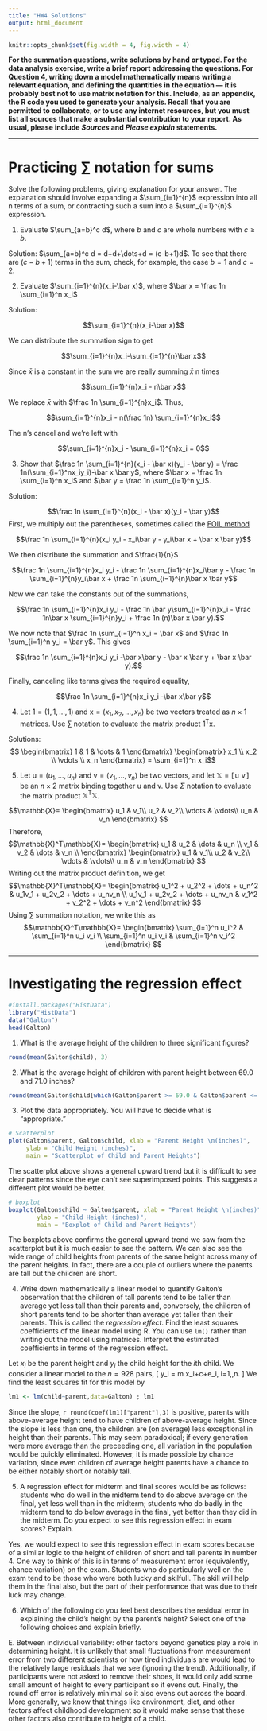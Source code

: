 ```yaml
---
title: "HW4 Solutions"
output: html_document
---
```


```r
knitr::opts_chunk$set(fig.width = 4, fig.width = 4)
```

\newcommand\mat[1]{\mathbb{#1}}
\newcommand\vect[1]{\boldsymbol{\mathrm{#1}}}
\newcommand\xtranspose{{\mbox{\tiny \textsc{t}}}}
\newcommand\transpose{{\scriptscriptstyle \mathrm{T}}}

**For the summation questions, write solutions by hand or typed. For the data analysis exercise, write a brief report addressing the questions. For Question 4, writing down a model mathematically means writing a relevant equation, and defining the quantities in the equation — it is probably best not to use matrix notation for this. Include, as an appendix, the R code you used to generate your analysis. Recall that you are permitted to collaborate, or to use any internet resources, but you must list all sources that make a substantial contribution to your report. As usual, please include _Sources_ and _Please explain_ statements.**

---------------

# Practicing $\sum$ notation for sums

Solve the following problems, giving explanation for your answer. The explanation should involve expanding a $\sum_{i=1}^{n}$ expression into all n terms of a sum, or contracting such a sum into a $\sum_{i=1}^{n}$ expression.

1. Evaluate $\sum_{a=b}^c d$, where $b$ and $c$ are whole numbers with $c\ge b$.

Solution: $\sum_{a=b}^c d = d+d+\dots+d = (c-b+1)d$. To see that there are $(c-b+1)$ terms in the sum, check, for example, the case $b=1$ and $c=2$.


2) Evaluate $\sum_{i=1}^{n}(x_i-\bar x)$, where $\bar x = \frac 1n \sum_{i=1}^n x_i$

Solution:

$$\sum_{i=1}^{n}(x_i-\bar x)$$

We can distribute the summation sign to get

$$\sum_{i=1}^{n}x_i-\sum_{i=1}^{n}\bar x$$

Since $\bar x$ is a constant in the sum we are really summing $\bar x$ n times

$$\sum_{i=1}^{n}x_i - n\bar x$$

We replace $\bar x$ with $\frac 1n \sum_{i=1}^{n}x_i$. Thus,

$$\sum_{i=1}^{n}x_i - n(\frac 1n) \sum_{i=1}^{n}x_i$$

The n's cancel and we're left with

$$\sum_{i=1}^{n}x_i - \sum_{i=1}^{n}x_i = 0$$

3. Show that $\frac 1n \sum_{i=1}^{n}(x_i - \bar x)(y_i - \bar y) = \frac 1n(\sum_{i=1}^nx_iy_i)-\bar x \bar y$, where $\bar x = \frac 1n \sum_{i=1}^n x_i$ and $\bar y = \frac 1n \sum_{i=1}^n y_i$.

Solution:

$$\frac 1n \sum_{i=1}^{n}(x_i - \bar x)(y_i - \bar y)$$
First, we multiply out the parentheses, sometimes called the [FOIL method](https://en.wikipedia.org/wiki/FOIL_method)

$$\frac 1n \sum_{i=1}^{n}(x_i y_i - x_i\bar y - y_i\bar x + \bar x \bar y)$$

We then distribute the summation and $\frac{1}{n}$

$$\frac 1n \sum_{i=1}^{n}x_i y_i - \frac 1n \sum_{i=1}^{n}x_i\bar y - \frac 1n \sum_{i=1}^{n}y_i\bar x + \frac 1n \sum_{i=1}^{n}\bar x \bar y$$

Now we can take the constants out of the summations,

$$\frac 1n \sum_{i=1}^{n}x_i y_i - \frac 1n \bar y\sum_{i=1}^{n}x_i - \frac 1n\bar x \sum_{i=1}^{n}y_i + \frac 1n (n)\bar x \bar y).$$

We now note that $\frac 1n \sum_{i=1}^n x_i = \bar x$ and $\frac 1n \sum_{i=1}^n y_i = \bar y$. This gives

$$\frac 1n \sum_{i=1}^{n}x_i y_i -\bar x\bar y - \bar x \bar y + \bar x \bar y).$$

Finally, canceling like terms gives the required equality,

$$\frac 1n \sum_{i=1}^{n}x_i y_i -\bar x\bar y$$

4. Let $\vect{1}= (1, 1, \dots, 1)$ and $\vect{x}= (x_1, x_2, \dots, x_n)$ be two vectors treated as  $n \times 1$ matrices. Use $\sum$ notation to evaluate the matrix product $\vect{1}^\transpose\vect{x}$.

Solutions:
$$
\begin{bmatrix}
    1 &  1 & \dots & 1
\end{bmatrix}
\begin{bmatrix}
    x_1 \\
    x_2 \\
    \vdots \\
    x_n
\end{bmatrix}
=
\sum_{i=1}^n x_i$$

5.  Let $\vect{u}=(u_1,\dots,u_n)$ and $\vect{v}=(v_1,\dots,v_n)$ be two vectors, and let $\mat{X}=[\,\vect{u}\,\,\vect{v}\,]$ be an $n\times 2$ matrix binding together $\vect{u}$ and $\vect{v}$. Use $\Sigma$ notation to evaluate the matrix product $\mat{X}^\transpose \mat{X}$.

$$\mat{X}=
\begin{bmatrix}
    u_1 &  v_1\\
    u_2 &  v_2\\
    \vdots & \vdots\\
    u_n & v_n
\end{bmatrix}
$$
Therefore,
$$\mat{X}^T\mat{X}=
\begin{bmatrix}
    u_1 &  u_2 & \dots & u_n \\
    v_1 &  v_2 & \dots & v_n \\
\end{bmatrix}
\begin{bmatrix}
    u_1 &  v_1\\
    u_2 &  v_2\\
    \vdots & \vdots\\
    u_n & v_n
\end{bmatrix}
$$
Writing out the matrix product definition, we get
$$\mathbb{X}^T\mathbb{X}=
\begin{bmatrix}
    u_1^2 + u_2^2 + \dots + u_n^2 & u_1v_1 + u_2v_2 + \dots + u_nv_n \\
    u_1v_1 + u_2v_2 + \dots + u_nv_n & v_1^2 + v_2^2 + \dots + v_n^2
\end{bmatrix}
$$
Using $\sum$ summation notation, we write this as
$$\mathbb{X}^T\mathbb{X}=
\begin{bmatrix}
    \sum_{i=1}^n u_i^2 & \sum_{i=1}^n u_i v_i \\
    \sum_{i=1}^n u_i v_i & \sum_{i=1}^n v_i^2
\end{bmatrix}
$$
\vspace{5mm}

---------------

# Investigating the regression effect

```r

#install.packages("HistData")
library("HistData")
data("Galton")
head(Galton)

```

1. What is the average height of the children to three significant figures?

```r
round(mean(Galton$child), 3)
```

2. What is the average height of children with parent height between 69.0 and 71.0 inches?

```r
round(mean(Galton$child[which(Galton$parent >= 69.0 & Galton$parent <= 71.0)]),3)
```

3. Plot the data appropriately. You will have to decide what is "appropriate."

```r

# Scatterplot
plot(Galton$parent, Galton$child, xlab = "Parent Height \n(inches)", 
     ylab = "Child Height (inches)",
     main = "Scatterplot of Child and Parent Heights")

```

The scatterplot above shows a general upward trend but it is difficult to see clear patterns since the eye can't see superimposed points. This suggests a different plot would be better.

```r

# boxplot
boxplot(Galton$child ~ Galton$parent, xlab = "Parent Height \n(inches)", 
        ylab = "Child Height (inches)",
        main = "Boxplot of Child and Parent Heights")

```

The boxplots above confirms the general upward trend we saw from the scatterplot but it is much easier to see the pattern. We can also see the wide range of child heights from parents of the same height across many of the parent heights. In fact, there are a couple of outliers where the parents are tall but the children are short.

4. Write down mathematically a linear model to quantify Galton’s observation that the children of tall parents tend to be taller than average yet less tall than their parents and, conversely, the children of short parents tend to be shorter than average yet taller than their parents. This is called the *regression effect*. Find the least squares coefficients of the linear model using R. You can use `lm()` rather than writing out the model using matrices. Interpret the estimated coefficients in terms of the regression effect.

Let $x_i$ be the parent height and $y_i$ the child height for the $i$th child. We consider a linear model to the $n=928$ pairs,
\[ 
y_i = m x_i+c+e_i, \hspace{15mm}\mbox{for } i=1,\dots,n.
\]
We find the least squares fit for this model by
```r
lm1 <- lm(child~parent,data=Galton) ; lm1
```
Since the slope, `r round(coef(lm1)["parent"],3)` is positive, parents with above-average height tend to have children of above-average height. 
Since the slope is less than one, the children are (on average) less exceptional in height than their parents. 
This may seem paradoxical; if every generation were more average than the preceeding one, all variation in the population would be quickly eliminated.
However, it is made possible by chance variation, since even children of average height parents have a chance to be either notably short or notably tall.


5. A regression effect for midterm and final scores would be as follows: students who do well in the midterm tend to do above average on the final, yet less well than in the midterm; students who do badly in the midterm tend to do below average in the final, yet better than they did in the midterm. Do you expect to see this regression effect in exam scores? Explain.

Yes, we would expect to see this regression effect in exam scores because of a similar logic to the height of children of short and tall parents in number 4. 
One way to think of this is in terms of measurement error (equivalently, chance variation) on the exam. 
Students who do particularly well on the exam tend to be those who were both lucky and skilfull.
The skill will help them in the final also, but the part of their performance that was due to their luck may change.

6. Which of the following do you feel best describes the residual error in explaining the child’s height by the parent’s height? Select one of the following choices and explain briefly.

E. Between individual variability: other factors beyond genetics play a role in determining height.
It is unlikely that small fluctuations from measurement error from two different scientists or how tired individuals are would lead to the relatively large residuals that we see (ignoring the trend). Additionally, if participants were not asked to remove their shoes, it would only add some small amount of height to every participant so it evens out. 
Finally, the round off error is relatively minimal so it also evens out across the board.
More generally, we know that things like environment, diet, and other factors affect childhood development so it would make sense that these other factors also contribute to height of a child.